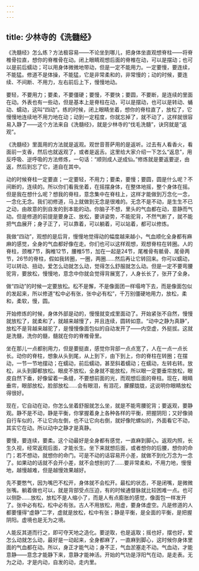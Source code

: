 ```yaml
---
---
---
```

title: 少林寺的《洗髓经》
---



《洗髓经》怎么练？方法极容易——不论坐到哪儿，把身体坐直观想脊柱——将脊椎骨拉直，想你的脊椎骨在动。闭上眼睛观想后面的脊椎在动，可以是摆动；也可以是前后蠕动；可以用身体微微地带动，但是一定不能用力。一定要慢，要连续，不能猛。修道不是体操，不能猛，它是非常柔和的，非常慢的；动的时候，要连续、不间断、不用力，左右前后上下，慢慢地动。

要轻，不要用力；要柔，不要僵硬；要慢，不要快；要圆，不要断，是连续的里面在动。外表也有一些动，但是基本上是脊柱在动，可以是摆动，也可以是转动、蛹动、蠕动，这叫“四动”。练的时候，闭上眼睛坐着，想你的脊柱直了，放松了，它慢慢地连续地不用力地在动；动到一定程度，你就忘掉了，就不动了，这样就很容易入静了——这个方法来自《洗髓经》，就是少林寺的“伐毛洗髓”，诀窍就是“返观”。

《洗髓经》里面用的方法就是返观。观世音菩萨用的是返听。过去有人看香火，看面前一支香，然后也就返观了，或者是返舌。这里给大家介绍一下怎么“返息”，用反呼吸、逆呼吸的方法修炼，一句话：“顺则成人逆成仙。”修炼就是要返要逆，由返，然后到忘了它，道自在其中。

动的时候脊柱一定要直；一定要轻，不用力；要柔，要慢；要圆，圆是什么呢？不间断的，连续的。所以你们看我坐着，在摇摆身体，在整体地摇，整个身体在摇。但是我在想什么呢？想我的脊柱，意念集中在脊柱上，这样才能做到万念化一念，一念化无念。我们初修道，马上就做到无念是很难的。无念不是不动，是生生不已之动，由故意的到自发的到本能的动。你脑子不想，里头的气血都在动，意静而气动。但是修道的前提是要身正、放松，要讲姿势，不能驼背，不然气断了，就不能把气血展开；身子正了，可以靠着，可以躺着，可以站着，都可以修炼。

我做“四动”，观想的是后背，慢慢地觉得动的幅度越来越小，气血顺化全身都有麻麻的感觉，全身的气血都好像在走。你们也可以这样观想，观想脊柱在转圈。人的脊柱，颈椎7节，胸椎12节，腰椎5节，加在一起是24节，尾椎骨有骶骨、尾骨两节，26节的脊柱，假如我转圈，一圈，两圈……然后再让它转回来。你可以蠕动，可以转动、扭动，爱怎么动就怎么动，觉得怎么舒服就怎么动。但是一定不要弯腰驼背，要放松，慢慢地，意念中你就会觉得背展宽了，人身长长了，张开了全身。

做“四动”的时候一定要放松。松不是懈，不是像面团一样塌垮下去，而是像面包似的发起来，所以修道“松中必有张，张中必有松”，千万别僵硬地用力，放松，柔和，柔软，慢，圆。

开始修炼的时候，身体外部是动的，慢慢就变成里面动了。开始紧张不自然，慢慢就放松了，就柔和了，就越来越慢了，并且连续，圆转如意。“动中之静为真静”，放松不是背越来越驼了，是慢慢像面包似的自动发开了——内空虚，外挺拔。这就是洗髓，洗你的髓，髓就在你的脊椎骨里。

坐在那儿一点都别用力，但是要挺直，感觉你背部一点点宽了，人在一点一点长长。动你的脊柱，想象从头到尾，从上到下，由下到上，你的脊柱在转圈；在摆动，一节一节地摆动；在蠕动，前后蠕动，甚至斜着蠕动；在蠕动，左转右转。放松，从头到脚都放松。眼皮不放松，全身就不能放松，所以眼一定要垂帘放松，眼皮自然下垂，好像留着一条缝，不要想前面的光，而观想后面的脊柱。现在，眼睛垂帘，眼部放松，脸部放松……会有眼泪，有泪花，朦朦胧胧，这说明你眼睛放松得很好。

现在，它自动在动，你怎么坐着舒服就怎么坐，就是不能弯腰驼背；要返观，要静观。静不是不动，静是平衡，你掌握着身上各种各样的平衡，把握阴阳；又好像骑自行车似的，不让它向左倒，也不让它向右倒，就好像陀螺似的，外面看它不动，其实它在动。所以动中之静才是真静。

要慢，要连续，要柔。这个动最好是全身都有感觉，一直麻到脚心。返观内照，长生久视，经常返观后面，才能长生。坐下来就想后面，或者想你的后腰，想你的命门；若不想动，就想你的命门。可是不动的话容易开小差，就做不到化万念为一念了。如果动的话就不会开小差，就不会想别的了……要非常柔和，不用力地，慢慢地，越慢越难，但是越慢效果越好。

先不要憋气，因为嘴巴不松开，身体就不会松开。最松的状态，不是闭嘴，是微微张嘴。躺着做也可以，就是背部受点压迫，有的时候通督脉就比较困难一点。也可以侧卧……放松，放松不是人缩小了，而是人有点膨胀的感觉，像面包一样发开了。张中必有松，松中必有张。古人不用放松，用虚，要身体虚空。凡是修道的人都要懂得“虚静”二字，虚就是放松，松中有张；静是平衡，是全面的平衡，是把握阴阳。虚境也是无为之境。

人能反其道而行之，即可夺天地之造化。要逆取，也是返取；摇也好，摆也好，爱怎么动就怎么动，最好是一动起来，全身都麻了，一直麻到脚心，这时候你身体里面的气血都在动。所以，身正才能气动；身不正，气血淤塞走不动。气血动，才能意静——意念才能静下来，意静才能神活。开始的气功是浮阳气在动，是走表。无为之动，才是内动，自发的动，走内里。